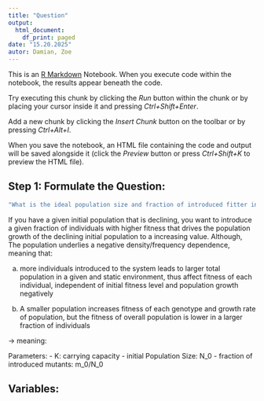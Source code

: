 ---
title: "Question"
output:
  html_document:
    df_print: paged
date: "15.20.2025"
autor: Damian, Zoe
---

This is an [R Markdown](http://rmarkdown.rstudio.com) Notebook. When you execute code within the notebook, the results appear beneath the code.

Try executing this chunk by clicking the *Run* button within the chunk or by placing your cursor inside it and pressing *Ctrl+Shift+Enter*.

Add a new chunk by clicking the *Insert Chunk* button on the toolbar or by pressing *Ctrl+Alt+I*.

When you save the notebook, an HTML file containing the code and output will be saved alongside it (click the *Preview* button or press *Ctrl+Shift+K* to preview the HTML file).

## Step 1: Formulate the Question:


```{r}
"What is the ideal population size and fraction of introduced fitter individuals regarding variable frequency dependence?"
```

If you have a given initial population that is declining, you want to introduce a given fraction of individuals with higher fitness that drives the population growth of the declining initial population to a increasing value. Although, The population underlies a negative density/frequency dependence, meaning that:

a)  more individuals introduced to the system leads to larger total population in a given and static environment, thus affect fitness of each individual, independent of initial fitness level and population growth negatively

b)  A smaller population increases fitness of each genotype and growth rate of population, but the fitness of overall population is lower in a larger fraction of individuals

-> meaning:

Parameters: - K: carrying capacity - initial Population Size: N_0 - fraction of introduced mutants: m_0/N_0

## Variables:
